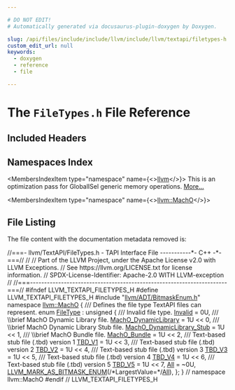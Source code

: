 ```yaml
---

# DO NOT EDIT!
# Automatically generated via docusaurus-plugin-doxygen by Doxygen.

slug: /api/files/include/include/llvm/include/llvm/textapi/filetypes-h
custom_edit_url: null
keywords:
  - doxygen
  - reference
  - file

---
```





# The `FileTypes.h` File Reference

<DoxygenPage pluginConfig={pluginConfig}>



## Included Headers

<IncludesList>
<IncludesListItem
  filePath="llvm/ADT/BitmaskEnum.h"
  permalink="/docs/api/files/include/include/llvm/include/llvm/adt/bitmaskenum-h"
  isLocal="true" />
</IncludesList>

## Namespaces Index

<MembersIndex>

<MembersIndexItem
  type="namespace"
  name={<><a href="/docs/api/namespaces/llvm">llvm</a></>}>
This is an optimization pass for GlobalISel generic memory operations. <a href="/docs/api/namespaces/llvm/#details">More...</a>
</MembersIndexItem>

<MembersIndexItem
  type="namespace"
  name={<><a href="/docs/api/namespaces/llvm/macho">llvm::MachO</a></>}>
</MembersIndexItem>

</MembersIndex>


## File Listing

The file content with the documentation metadata removed is:

<ProgramListing>

<Link id="l00001" /><CodeLine lineNumber="1"><span class="doxyHighlightComment">//===- llvm/TextAPI/FileTypes.h - TAPI Interface File -----------&#42;- C++ -&#42;-===//</span></CodeLine>
<Link id="l00002" /><CodeLine lineNumber="2"><span class="doxyHighlightComment">//</span></CodeLine>
<Link id="l00003" /><CodeLine lineNumber="3"><span class="doxyHighlightComment">// Part of the LLVM Project, under the Apache License v2.0 with LLVM Exceptions.</span></CodeLine>
<Link id="l00004" /><CodeLine lineNumber="4"><span class="doxyHighlightComment">// See https://llvm.org/LICENSE.txt for license information.</span></CodeLine>
<Link id="l00005" /><CodeLine lineNumber="5"><span class="doxyHighlightComment">// SPDX-License-Identifier: Apache-2.0 WITH LLVM-exception</span></CodeLine>
<Link id="l00006" /><CodeLine lineNumber="6"><span class="doxyHighlightComment">//</span></CodeLine>
<Link id="l00007" /><CodeLine lineNumber="7"><span class="doxyHighlightComment">//===----------------------------------------------------------------------===//</span></CodeLine>
<Link id="l00008" /><CodeLine lineNumber="8"></CodeLine>
<Link id="l00009" /><CodeLine lineNumber="9"><span class="doxyHighlightPreprocessor">#ifndef LLVM&#95;TEXTAPI&#95;FILETYPES&#95;H</span></CodeLine>
<Link id="l00010" /><CodeLine lineNumber="10"><span class="doxyHighlightPreprocessor">#define LLVM&#95;TEXTAPI&#95;FILETYPES&#95;H</span></CodeLine>
<Link id="l00011" /><CodeLine lineNumber="11"></CodeLine>
<Link id="l00012" /><CodeLine lineNumber="12"><span class="doxyHighlightPreprocessor">#include &quot;<a href="/docs/api/files/include/include/llvm/include/llvm/adt/bitmaskenum-h">llvm/ADT/BitmaskEnum.h</a>&quot;</span></CodeLine>
<Link id="l00013" /><CodeLine lineNumber="13"><span class="doxyHighlightKeyword">namespace </span><span class="doxyHighlight"><a href="/docs/api/namespaces/llvm/macho">llvm::MachO</a> &#123;</span></CodeLine>
<Link id="l00014" /><CodeLine lineNumber="14"><span class="doxyHighlightComment">/// Defines the file type TextAPI files can represent.</span></CodeLine>
<Link id="l00015" /><CodeLine lineNumber="15" lineLink="/docs/api/namespaces/llvm/macho/#a11849daa1b55a8c00390b349546112e7"><span class="doxyHighlightKeyword">enum</span><span class="doxyHighlight"> <a href="/docs/api/namespaces/llvm/macho/#a11849daa1b55a8c00390b349546112e7">FileType</a> : </span><span class="doxyHighlightKeywordType">unsigned</span><span class="doxyHighlight"> &#123;</span></CodeLine>
<Link id="l00016" /><CodeLine lineNumber="16"><span class="doxyHighlightComment">  /// Invalid file type.</span></CodeLine>
<Link id="l00017" /><CodeLine lineNumber="17" lineLink="/docs/api/namespaces/llvm/macho/#a11849daa1b55a8c00390b349546112e7a48d53340ae80e1c1862548611e92c864"><span class="doxyHighlight">  <a href="/docs/api/namespaces/llvm/macho/#a11849daa1b55a8c00390b349546112e7a48d53340ae80e1c1862548611e92c864">Invalid</a> = 0U,</span></CodeLine>
<Link id="l00018" /><CodeLine lineNumber="18"></CodeLine>
<Link id="l00019" /><CodeLine lineNumber="19"><span class="doxyHighlightComment">  /// \\brief MachO Dynamic Library file.</span></CodeLine>
<Link id="l00020" /><CodeLine lineNumber="20" lineLink="/docs/api/namespaces/llvm/macho/#a11849daa1b55a8c00390b349546112e7a83b17e20682357d51cb1d5b73cbf179b"><span class="doxyHighlight">  <a href="/docs/api/namespaces/llvm/macho/#a11849daa1b55a8c00390b349546112e7a83b17e20682357d51cb1d5b73cbf179b">MachO&#95;DynamicLibrary</a> = 1U &lt;&lt; 0,</span></CodeLine>
<Link id="l00021" /><CodeLine lineNumber="21"></CodeLine>
<Link id="l00022" /><CodeLine lineNumber="22"><span class="doxyHighlightComment">  /// \\brief MachO Dynamic Library Stub file.</span></CodeLine>
<Link id="l00023" /><CodeLine lineNumber="23" lineLink="/docs/api/namespaces/llvm/macho/#a11849daa1b55a8c00390b349546112e7a4900e36bf92d04bd5a750f966b8d38aa"><span class="doxyHighlight">  <a href="/docs/api/namespaces/llvm/macho/#a11849daa1b55a8c00390b349546112e7a4900e36bf92d04bd5a750f966b8d38aa">MachO&#95;DynamicLibrary&#95;Stub</a> = 1U &lt;&lt; 1,</span></CodeLine>
<Link id="l00024" /><CodeLine lineNumber="24"></CodeLine>
<Link id="l00025" /><CodeLine lineNumber="25"><span class="doxyHighlightComment">  /// \\brief MachO Bundle file.</span></CodeLine>
<Link id="l00026" /><CodeLine lineNumber="26" lineLink="/docs/api/namespaces/llvm/macho/#a11849daa1b55a8c00390b349546112e7aaff029a6b6ab97a932159a93c6a0f8b3"><span class="doxyHighlight">  <a href="/docs/api/namespaces/llvm/macho/#a11849daa1b55a8c00390b349546112e7aaff029a6b6ab97a932159a93c6a0f8b3">MachO&#95;Bundle</a> = 1U &lt;&lt; 2,</span></CodeLine>
<Link id="l00027" /><CodeLine lineNumber="27"></CodeLine>
<Link id="l00028" /><CodeLine lineNumber="28"><span class="doxyHighlightComment">  /// Text-based stub file (.tbd) version 1</span></CodeLine>
<Link id="l00029" /><CodeLine lineNumber="29" lineLink="/docs/api/namespaces/llvm/macho/#a11849daa1b55a8c00390b349546112e7a50e1b7d3e1ed10d92235a499b0a0322a"><span class="doxyHighlight">  <a href="/docs/api/namespaces/llvm/macho/#a11849daa1b55a8c00390b349546112e7a50e1b7d3e1ed10d92235a499b0a0322a">TBD&#95;V1</a> = 1U &lt;&lt; 3,</span></CodeLine>
<Link id="l00030" /><CodeLine lineNumber="30"></CodeLine>
<Link id="l00031" /><CodeLine lineNumber="31"><span class="doxyHighlightComment">  /// Text-based stub file (.tbd) version 2</span></CodeLine>
<Link id="l00032" /><CodeLine lineNumber="32" lineLink="/docs/api/namespaces/llvm/macho/#a11849daa1b55a8c00390b349546112e7aca27acf08b2ba9723e508a1671c35f8b"><span class="doxyHighlight">  <a href="/docs/api/namespaces/llvm/macho/#a11849daa1b55a8c00390b349546112e7aca27acf08b2ba9723e508a1671c35f8b">TBD&#95;V2</a> = 1U &lt;&lt; 4,</span></CodeLine>
<Link id="l00033" /><CodeLine lineNumber="33"></CodeLine>
<Link id="l00034" /><CodeLine lineNumber="34"><span class="doxyHighlightComment">  /// Text-based stub file (.tbd) version 3</span></CodeLine>
<Link id="l00035" /><CodeLine lineNumber="35" lineLink="/docs/api/namespaces/llvm/macho/#a11849daa1b55a8c00390b349546112e7ab3b3aa8ad245f6b7318bebf085418816"><span class="doxyHighlight">  <a href="/docs/api/namespaces/llvm/macho/#a11849daa1b55a8c00390b349546112e7ab3b3aa8ad245f6b7318bebf085418816">TBD&#95;V3</a> = 1U &lt;&lt; 5,</span></CodeLine>
<Link id="l00036" /><CodeLine lineNumber="36"></CodeLine>
<Link id="l00037" /><CodeLine lineNumber="37"><span class="doxyHighlightComment">  /// Text-based stub file (.tbd) version 4</span></CodeLine>
<Link id="l00038" /><CodeLine lineNumber="38" lineLink="/docs/api/namespaces/llvm/macho/#a11849daa1b55a8c00390b349546112e7abeff4de6e3db063aac951727cf4d7c2b"><span class="doxyHighlight">  <a href="/docs/api/namespaces/llvm/macho/#a11849daa1b55a8c00390b349546112e7abeff4de6e3db063aac951727cf4d7c2b">TBD&#95;V4</a> = 1U &lt;&lt; 6,</span></CodeLine>
<Link id="l00039" /><CodeLine lineNumber="39"></CodeLine>
<Link id="l00040" /><CodeLine lineNumber="40"><span class="doxyHighlightComment">  /// Text-based stub file (.tbd) version 5</span></CodeLine>
<Link id="l00041" /><CodeLine lineNumber="41" lineLink="/docs/api/namespaces/llvm/macho/#a11849daa1b55a8c00390b349546112e7ab3f7ae54a7045f6eb81648829a1167c3"><span class="doxyHighlight">  <a href="/docs/api/namespaces/llvm/macho/#a11849daa1b55a8c00390b349546112e7ab3f7ae54a7045f6eb81648829a1167c3">TBD&#95;V5</a> = 1U &lt;&lt; 7,</span></CodeLine>
<Link id="l00042" /><CodeLine lineNumber="42"></CodeLine>
<Link id="l00043" /><CodeLine lineNumber="43" lineLink="/docs/api/namespaces/llvm/macho/#a11849daa1b55a8c00390b349546112e7a2005c1eb611537027feb90dafcbbb444"><span class="doxyHighlight">  <a href="/docs/api/namespaces/llvm/macho/#a11849daa1b55a8c00390b349546112e7a2005c1eb611537027feb90dafcbbb444">All</a> = ~0U,</span></CodeLine>
<Link id="l00044" /><CodeLine lineNumber="44"></CodeLine>
<Link id="l00045" /><CodeLine lineNumber="45" lineLink="/docs/api/namespaces/llvm/macho/#a11849daa1b55a8c00390b349546112e7a9c5c5cf9ba71e17db12979eec47da25b"><span class="doxyHighlight">  <a href="/docs/api/namespaces/llvm/macho/#a11849daa1b55a8c00390b349546112e7a9c5c5cf9ba71e17db12979eec47da25b">LLVM&#95;MARK&#95;AS&#95;BITMASK&#95;ENUM</a>(</span><span class="doxyHighlightComment">/&#42;LargestValue=&#42;/</span><span class="doxyHighlight"><a href="/docs/api/namespaces/llvm/macho/#a11849daa1b55a8c00390b349546112e7a2005c1eb611537027feb90dafcbbb444">All</a>),</span></CodeLine>
<Link id="l00046" /><CodeLine lineNumber="46"><span class="doxyHighlight">&#125;;</span></CodeLine>
<Link id="l00047" /><CodeLine lineNumber="47"></CodeLine>
<Link id="l00048" /><CodeLine lineNumber="48"><span class="doxyHighlight">&#125; </span><span class="doxyHighlightComment">// namespace llvm::MachO</span></CodeLine>
<Link id="l00049" /><CodeLine lineNumber="49"><span class="doxyHighlightPreprocessor">#endif </span><span class="doxyHighlightComment">// LLVM&#95;TEXTAPI&#95;FILETYPES&#95;H</span></CodeLine>

</ProgramListing>


</DoxygenPage>
